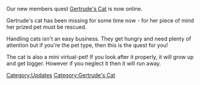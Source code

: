 {{Update|date=28 July 2003}}

Our new members quest [[Gertrude's Cat]] is now online.

Gertrude's cat has been missing for some time now - for her piece of mind her prized pet must be rescued.

Handling cats isn't an easy business. They get hungry and need plenty of attention but if you're the pet type, then this is the quest for you!

The cat is also a mini virtual-pet! If you look after it properly, it will grow up and get bigger. However if you neglect it then it will run away.
[[Category:Updates]]
[[Category:Gertrude's Cat]]
